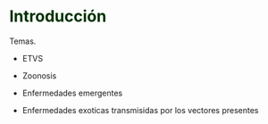 # **<span style="color:#003300;"> Introducción </span>** {#intro}

Temas. 

- ETVS

- Zoonosis

- Enfermedades emergentes

- Enfermedades exoticas transmisidas por los vectores presentes
